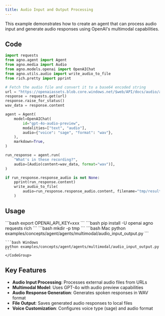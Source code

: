```yaml
---
title: Audio Input and Output Processing
---
```


This example demonstrates how to create an agent that can process audio input and generate audio responses using OpenAI's multimodal capabilities.

## Code

```python examples/concepts/agent/agents/multimodal/audio_input_output.py
import requests
from agno.agent import Agent
from agno.media import Audio
from agno.models.openai import OpenAIChat
from agno.utils.audio import write_audio_to_file
from rich.pretty import pprint

# Fetch the audio file and convert it to a base64 encoded string
url = "https://openaiassets.blob.core.windows.net/$web/API/docs/audio/alloy.wav"
response = requests.get(url)
response.raise_for_status()
wav_data = response.content

agent = Agent(
    model=OpenAIChat(
        id="gpt-4o-audio-preview",
        modalities=["text", "audio"],
        audio={"voice": "sage", "format": "wav"},
    ),
    markdown=True,
)

run_response = agent.run(
    "What's in these recording?",
    audio=[Audio(content=wav_data, format="wav")],
)

if run_response.response_audio is not None:
    pprint(run_response.content)
    write_audio_to_file(
        audio=run_response.response_audio.content, filename="tmp/result.wav"
    )
```

## Usage

<Steps>
  <Snippet file="create-venv-step.mdx" />

  <Step title="Set your API key">
    ```bash
    export OPENAI_API_KEY=xxx
    ```
  </Step>

  <Step title="Install libraries">
    ```bash
    pip install -U openai agno requests rich
    ```
  </Step>

  <Step title="Create tmp directory">
    ```bash
    mkdir -p tmp
    ```
  </Step>

  <Step title="Run Agent">
    <CodeGroup>
    ```bash Mac
    python examples/concepts/agent/agents/multimodal/audio_input_output.py
    ```

    ```bash Windows
    python examples/concepts/agent/agents/multimodal/audio_input_output.py
    ```
    </CodeGroup>
  </Step>
</Steps>

## Key Features

- **Audio Input Processing**: Processes external audio files from URLs
- **Multimodal Model**: Uses GPT-4o with audio preview capabilities
- **Audio Response Generation**: Generates spoken responses in WAV format
- **File Output**: Saves generated audio responses to local files
- **Voice Customization**: Configures voice type (sage) and audio format